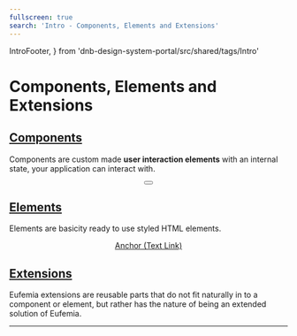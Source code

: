 ```yaml
---
fullscreen: true
search: 'Intro - Components, Elements and Extensions'
---
```


  IntroFooter,
} from 'dnb-design-system-portal/src/shared/tags/Intro'

<Intro>

# Components, Elements and Extensions

## [Components](!/uilib/components)

Components are custom made **user interaction elements** with an internal state, your application can interact with.

<div className="image-box" align="center">
  <Button text="Button" href="/uilib/components/button" target="_blank" />
</div>

## [Elements](!/uilib/elements)

Elements are basicity ready to use styled HTML elements.

<div className="image-box" align="center">
  <a
    className="dnb-anchor"
    href="!/uilib/components/anchor"
    target="_blank"
  >
    Anchor (Text Link)
  </a>
</div>

## [Extensions](!/uilib/extensions)

Eufemia extensions are reusable parts that do not fit naturally in to a component or element, but rather has the nature of being an extended solution of Eufemia.

---

<IntroFooter
  href="/uilib/intro/12-usage-of-components-elements"
  text="Next - Usage of Components and Patterns"
/>

</Intro>
